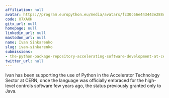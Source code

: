 ```yaml
---
affiliation: null
avatar: https://program.europython.eu/media/avatars/fc30c66e443443e288ded73fc06a5243_gGc8U9b.jpg
code: X7XAXH
gitx_url: null
homepage: null
linkedin_url: null
mastodon_url: null
name: Ivan Sinkarenko
slug: ivan-sinkarenko
submissions:
- the-python-package-repository-accelerating-software-development-at-cern
twitter_url: null
---
```


Ivan has been supporting the use of Python in the Accelerator Technology Sector at CERN, once the language was officially embraced for the high-level controls software few years ago, the status previously granted only to Java.